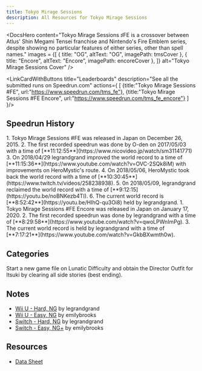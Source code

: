 ```yaml
---
title: Tokyo Mirage Sessions
description: All Resources for Tokyo Mirage Sessions
---
```



<DocsHero 
    content="Tokyo Mirage Sessions ♯FE is a crossover between Atlus' Shin Megami Tensei franchise and Nintendo's Fire Emblem series, despite showing no particular features of either series, other than spell names."
    images = {[
        {
            title: "OG",
            altText: "OG",
            imagePath: tmsCover
        },
        {
            title: "Encore",
            altText: "Encore",
            imagePath: encoreCover
        },
    ]}
    alt="Tokyo Mirage Sessions Cover"
/>

<LinkCardWithButtons title="Leaderboards" description="See all the submitted runs on Speedrun.com" actions={
    [
        {title:"Tokyo Mirage Sessions #FE",
        url:"https://www.speedrun.com/tms_fe"},
        {title:"Tokyo Mirage Sessions #FE Encore",
        url:"https://www.speedrun.com/tms_fe_encore"}
    ]
}/>

## Speedrun History

<Tabs>
<TabItem label="Hard, NG - Wii U">
<Steps>
1. Tokyo Mirage Sessions #FE was released in Japan on December 26, 2015.
2. The first recorded speedrun was done by O-den on 2017/05/03 with a time of [**11:12:55**](https://www.nicovideo.jp/watch/sm31141771)
3. On 2018/04/29 legrandgrand improved the world record to a time of [**11:15:36**](https://www.youtube.com/watch?v=OVC-2SQk8iM) with improvements on HeroMystic's route.
4. On 2018/05/06, HeroMystic took back the world record with a time of [**10:30:45**](https://www.twitch.tv/videos/258238938).
5. 0n 2018/05/09, legrandgrand reclaimed the world record with a time of [**9:12:15](https://youtu.be/noBNKezb4TI).
6. The current world record is [**8:52:42**](https://youtu.be/HIhQ-qu3Oi8) held by legrandgrand.
</Steps>
</TabItem>

<TabItem label="Hard, NG - Switch">
<Steps>
1. Tokyo Mirage Sessions #FE Encore was released in Japan on January 17, 2020.
2. The first recorded speedrun was done by legrandgrand with a time of [**8:29:58**](https://www.youtube.com/watch?v=qwoLPWnImPg).
3. The current world record is held by legrandgrand with a time of [**7:17:21**](https://www.youtube.com/watch?v=GkbBXwmth0w).
</Steps>
</TabItem>
</Tabs>

## Categories
<CardGrid>
    <Card title="Hard, NG"></Card>
    <Card title="Easy, NG"></Card>
    <Card title="Normal, NG+"></Card>
    <Card title="Lunatic, NG (Best END)">Start a new game file on Lunatic Difficulty and obtain the Director Outfit for Itsuki by clearing all side stories (best ending).</Card>
</CardGrid>

## Notes
- [Wii U - Hard, NG](https://pastebin.com/GebFxpgk) by legrandgrand
- [Wii U - Easy, NG](https://emilybrooks.github.io/tms/) by emilybrooks
- [Switch - Hard, NG](https://pastebin.com/umeHrwTs) by legrandgrand
- [Switch - Easy, NG+](https://pastebin.com/2GvCaYCf) by emilybrooks

## Resources
- [Data Sheet](https://docs.google.com/spreadsheets/d/1LSA0F4c_j0e_xB9Kya5Rl43bWEsGD9NGIAJS9rYwfQk/edit#gid=0)
